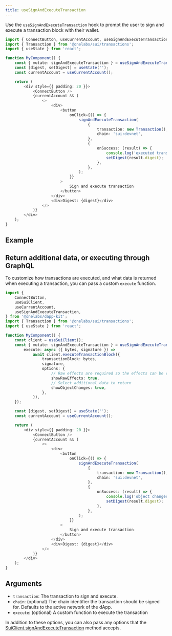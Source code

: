 ```yaml
---
title: useSignAndExecuteTransaction
---
```



Use the `useSignAndExecuteTransaction` hook to prompt the user to sign and execute a transaction
block with their wallet.

```ts
import { ConnectButton, useCurrentAccount, useSignAndExecuteTransaction } from '@onelabs/dapp-kit';
import { Transaction } from '@onelabs/sui/transactions';
import { useState } from 'react';

function MyComponent() {
	const { mutate: signAndExecuteTransaction } = useSignAndExecuteTransaction();
	const [digest, setDigest] = useState('');
	const currentAccount = useCurrentAccount();

	return (
		<div style={{ padding: 20 }}>
			<ConnectButton />
			{currentAccount && (
				<>
					<div>
						<button
							onClick={() => {
								signAndExecuteTransaction(
									{
										transaction: new Transaction(),
										chain: 'sui:devnet',
									},
									{
										onSuccess: (result) => {
											console.log('executed transaction', result);
											setDigest(result.digest);
										},
									},
								);
							}}
						>
							Sign and execute transaction
						</button>
					</div>
					<div>Digest: {digest}</div>
				</>
			)}
		</div>
	);
}
```

## Example

<UseSignAndExecuteTransactionExample />

## Return additional data, or executing through GraphQL

To customize how transactions are executed, and what data is returned when executing a transaction,
you can pass a custom `execute` function.

```ts
import {
	ConnectButton,
	useSuiClient,
	useCurrentAccount,
	useSignAndExecuteTransaction,
} from '@onelabs/dapp-kit';
import { Transaction } from '@onelabs/sui/transactions';
import { useState } from 'react';

function MyComponent() {
	const client = useSuiClient();
	const { mutate: signAndExecuteTransaction } = useSignAndExecuteTransaction({
		execute: async ({ bytes, signature }) =>
			await client.executeTransactionBlock({
				transactionBlock: bytes,
				signature,
				options: {
					// Raw effects are required so the effects can be reported back to the wallet
					showRawEffects: true,
					// Select additional data to return
					showObjectChanges: true,
				},
			}),
	});

	const [digest, setDigest] = useState('');
	const currentAccount = useCurrentAccount();

	return (
		<div style={{ padding: 20 }}>
			<ConnectButton />
			{currentAccount && (
				<>
					<div>
						<button
							onClick={() => {
								signAndExecuteTransaction(
									{
										transaction: new Transaction(),
										chain: 'sui:devnet',
									},
									{
										onSuccess: (result) => {
											console.log('object changes', result.objectChanges);
											setDigest(result.digest);
										},
									},
								);
							}}
						>
							Sign and execute transaction
						</button>
					</div>
					<div>Digest: {digest}</div>
				</>
			)}
		</div>
	);
}
```

## Arguments

- `transaction`: The transaction to sign and execute.
- `chain`: (optional) The chain identifier the transaction should be signed for. Defaults to the
  active network of the dApp.
- `execute`: (optional) A custom function to execute the transaction

In addition to these options, you can also pass any options that the
[SuiClient.signAndExecuteTransaction](/typedoc/classes/_mysten_sui.client.SuiClient.html#signAndExecuteTransactionBlock)
method accepts.
